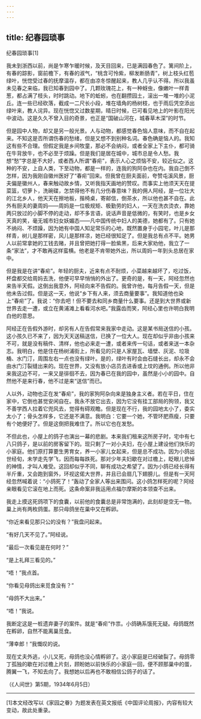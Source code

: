 ```yaml
---
---
---
```

title: 纪春园琐事
---




纪春园琐事[1]



我未到浙西以前，尚是乍寒乍暖时候，及天目回来，已是满园春色了。篱间阶上，有春的踪影，窗前檐下，有春的淑气，“桃含可怜紫，柳发断肠青”，树上枝头红苞绿叶，恍惚受过春的抚摩温存，都在由凉冬惊醒起来，教人几乎认不得。所以我虽未见春之来临，我已知春到园中了。几颗玫瑰花上，有一种蚜虫，像嫩叶一样青葱，都占满了枝头，时时跳动。地下的蚯蚓，也在翻攒园土，滚出一堆一堆的小泥丘。连一些已经砍落，截成一二尺长小段，堆在墙角的杨树枝，也于雨后凭空添出绿叶来，教人诧异。现在恍惚又过数星期，晴日时候，已可看见地上的叶影在阳光中波动。这是久久不曾入目的奇景，也正是“国破山河在，城春草木深”的时节。

但是园中人物，却又是另一般光景。人与动物，都感觉春色恼人意味，而不自在起来。不知这是否所谓伤春的愁绪，但是又想不到别种名词。春色确是恼人的。我知这有些不合理。但假定我是乡间牧童，那必不会纳闷，或者全家上下主仆，都可骑在牛背放牛，也不必至于烦躁。但是我们是居在城中，城市总是令人愁。我想“愁”字总是不大好，或者西人所谓“春疟”，表示人心之烦恼不安，较近似之。这种的不安，上自人类，下至动物，都是一样的，连我的狗阿杂也在内。我自己倒不怎样，因为我刚自徽州医好了“春疟”回来。但我曾在厨夫面前，夸赞屯溪风景，厨夫偏是徽州人，春来触动故乡情，又听我指天画地的赞叹。而事实上他须天天在提菜篮，切萝卜，洗碗碟，怎禁得他不有几分伤春意味？我的佣人阿经，是一位壮大的江北乡人，他天天在擦地板，揩椅桌，寄邮信，倒茶水，所以他也甚不自在。此外有厨夫的妻周妈——周妈是一位极规矩、极勤劳的妇人，一天在洗衣烫衣，靠她两只放过的小脚不停的走动，却不多言语，说话声音是低微的，有笑时，也是乡女天真的笑，毫无城市妇女妖媚态——凡中国传统中妇人的美德，她都有了。只有她不纳闷、不烦躁，因为她有中国人知足常乐的心地，既然置身于小园宅，叶儿是那样青，树儿是那样密，风儿是那样凉，她已经很知足了。但是我总有点不平。她男人以前常拿她的工钱去赌，并且曾把她打得一脸紫黑，后来大家劝他，我立了一条“家法”，才不敢再这样蛮横。他老是不肯带她外出，所以周妈一年到头总居在家中。

但是我是在讲“春疟”。年轻的厨夫，近来有点不耐烦，小菜越来越坏了，吃过饭，杯盘都交给周妈去洗，他便可早早悄悄的外出了。更奇的是，有一天，阿经忽然也来告半天假。这倒出我意外，阿经向来不告假的。我曾许他，每月告假一天，但是他未告过假。但是这一天，他说“乡下有人来，须去商量要事”。我知道他也染上“春疟”了。我说：“你去吧！但不要去和同乡商量什么要事。还是到大世界或新世界去走一遭，或立在黄浦滩上看看河水吧。”我露齿而笑，阿经心里也许明白我明白他的意思。

阿经正在告假外游时，却另有人在告假常来我家中走动。这是某书局送信的小孩。这小孩久已不来了，因为天天送稿送信，已换了一位大人。现在却似乎非由小孩来不可，就是没有稿件、清样，他也必来走一遭，或者来传一句话，或者来送一本杂志。我明白，他是住在杨树浦街上，所看见的只是人家屋瓦、墙壁、灰泥、垃圾桶、水门汀，周围左右一点也没有绿叶。是的，绿叶有时会由石缝长出，却永不会由水门汀裂缝出来的。现在世界，又没有放小店员去进香或上坟的通例。所以他非来我这边不可，一来又是徘徊不去，因为春已在我的园中，虽然是小小的园中。自然他不是来行春，他不过是来“送信”而已。

人以外，动物也正在发“春疟”，我的家狗阿杂向来是独身主义者。若在平日，住在家中，它倒也甚觉安闲自在。我永不放它出去，因为它没有挂工部局的狗领，我又不善学西人拉着它兜风去，觉得有碍观瞻。但是现在不行，我的园地太小了，委实太小了；骨头怎样多，它还是不满意。我明白：它要一个她，不管环肥燕瘦，只要有个她便好了。但是这倒把我难住了。所以它也在发愁。

不但此也，小屋上的鸽子也演出一幕的悲剧。本来我们租来这所房子时，宅中有七八只鸽子，是以前的房客留下的。现只剩了一对小夫妇，在小屋上建设他们快乐的小家庭。他们原打算要生男育女，养一小家儿女起来，但是总不成功。因为小鸽出世经旬，未学走先学飞，因而每每跌死。那对少年夫妇歇在对过檐上，眨眼儿悲悼的神情，才叫人难受。这回却似乎不同，聊有成功之希望了。因为小鸽已经长得有半斤重，又会跑到窗外，环视这偌大世界，并且已会扇几下翅膀儿。但是有一天阿经忽然喊着说：“小鸽死了！”轰动了全家人等出来围问。这小鸽怎样死的呢？阿经亲眼看见它滚在地上而死。这条命案非我运用点福尔摩斯的本领查不出来。

我走上摸这死鸽项下的食囊，以前他的食囊总是非常饱满的，此刻却是空无一物。巢上尚有两枚鸽蛋。那只母鸽坐在巢中又在孵卵。

“你近来看见那只公的没有？”我盘问起来。

“有好几天不见了。”阿经说。

“最后一次看见是在何时？”

“是上礼拜三看见的。”

“唔！”我点首。

“你看见母鸽出来觅食没有？”

“母鸽不大出来。”

“唔！”我说。

我断定这是一桩遗弃妻子的案件。就是“春疟”作祟。小鸽确系饿死无疑。母鸽既然在孵卵，自然不能离巢觅食。

“薄幸郎！”我慨叹的说。

现在丈夫外逃，小儿又死，母鸽也没心情孵卵了。这小家庭是已经破裂了。母鸽零丁孤独的歇在对过檐上片刻，顾盼她以前快乐的小家庭一回，便不顾那巢中的蛋，腾翼一飞，不知去向了。我想她以后再也不敢相信公鸽子的话了。

（《人间世》第5期，1934年6月5日）



* * *



[1]本文经改写以《家园之眷》为题发表在英文报纸《中国评论周报》，内容有较大变动，故此处重录。